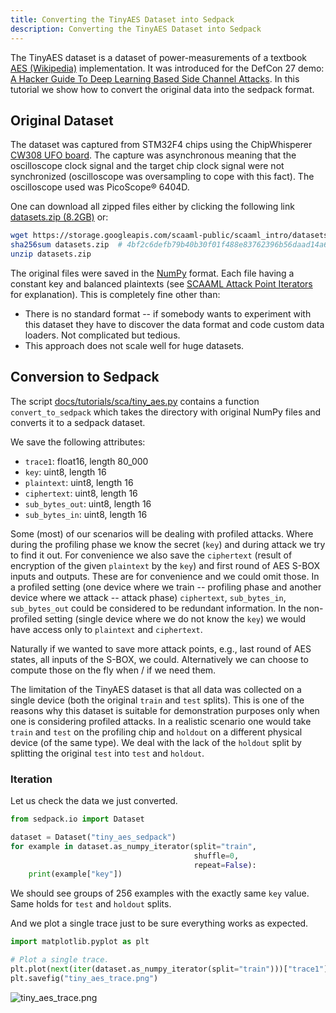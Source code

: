 ```yaml
---
title: Converting the TinyAES Dataset into Sedpack
description: Converting the TinyAES Dataset into Sedpack
---
```


The TinyAES dataset is a dataset of power-measurements of a textbook [AES
(Wikipedia)](https://de.wikipedia.org/wiki/Advanced_Encryption_Standard)
implementation. It was introduced for the DefCon 27 demo: [A Hacker Guide To
Deep Learning Based Side Channel
Attacks](https://elie.net/talk/a-hackerguide-to-deep-learning-based-side-channel-attacks).
In this tutorial we show how to convert the original data into the sedpack
format.

## Original Dataset

The dataset was captured from STM32F4 chips using the ChipWhisperer [CW308 UFO
board](https://www.newae.com/chipwhisperer). The capture was asynchronous
meaning that the oscilloscope clock signal and the target chip clock signal
were not synchronized (oscilloscope was oversampling to cope with this fact).
The oscilloscope used was PicoScope&reg; 6404D.

One can download all zipped files either by clicking the following link
[datasets.zip
(8.2GB)](https://storage.googleapis.com/scaaml-public/scaaml_intro/datasets.zip)
or:

```bash
wget https://storage.googleapis.com/scaaml-public/scaaml_intro/datasets.zip
sha256sum datasets.zip  # 4bf2c6defb79b40b30f01f488e83762396b56daad14a694f64916be2b665b2f8 
unzip datasets.zip
```

The original files were saved in the
[NumPy](https://numpy.org/doc/1.26/reference/generated/numpy.savez.html)
format. Each file having a constant key and balanced plaintexts (see [SCAAML
Attack Point
Iterators](https://google.github.io/scaaml/guides/capture/attack_point_iterators/)
for explanation). This is completely fine other than:

-   There is no standard format -- if somebody wants to experiment with this
    dataset they have to discover the data format and code custom data loaders.
    Not complicated but tedious.
-   This approach does not scale well for huge datasets.

## Conversion to Sedpack

The script
[docs/tutorials/sca/tiny_aes.py](https://github.com/google/sedpack/blob/main/docs/tutorials/sca/tiny_aes.py)
contains a function `convert_to_sedpack` which takes the directory with
original NumPy files and converts it to a sedpack dataset.

We save the following attributes:

-   `trace1`: float16, length 80_000
-   `key`: uint8, length 16
-   `plaintext`: uint8, length 16
-   `ciphertext`: uint8, length 16
-   `sub_bytes_out`: uint8, length 16
-   `sub_bytes_in`: uint8, length 16

Some (most) of our scenarios will be dealing with profiled attacks. Where
during the profiling phase we know the secret (`key`) and during attack we try
to find it out. For convenience we also save the `ciphertext` (result of
encryption of the given `plaintext` by the `key`) and first round of AES S-BOX
inputs and outputs. These are for convenience and we could omit those. In a
profiled setting (one device where we train -- profiling phase and another
device where we attack -- attack phase) `ciphertext`, `sub_bytes_in`,
`sub_bytes_out` could be considered to be redundant information. In the
non-profiled setting (single device where we do not know the `key`) we would
have access only to `plaintext` and `ciphertext`.

Naturally if we wanted to save more attack points, e.g., last round of AES
states, all inputs of the S-BOX, we could. Alternatively we can choose to
compute those on the fly when / if we need them.

The limitation of the TinyAES dataset is that all data was collected on a
single device (both the original `train` and `test` splits). This is one of the
reasons why this dataset is suitable for demonstration purposes only when one
is considering profiled attacks. In a realistic scenario one would take `train`
and `test` on the profiling chip and `holdout` on a different physical device
(of the same type). We deal with the lack of the `holdout` split by splitting
the original `test` into `test` and `holdout`.

### Iteration

Let us check the data we just converted.

```python
from sedpack.io import Dataset

dataset = Dataset("tiny_aes_sedpack")
for example in dataset.as_numpy_iterator(split="train",
                                         shuffle=0,
                                         repeat=False):
    print(example["key"])
```

We should see groups of 256 examples with the exactly same `key` value. Same
holds for `test` and `holdout` splits.

And we plot a single trace just to be sure everything works as expected.

```python
import matplotlib.pyplot as plt

# Plot a single trace.
plt.plot(next(iter(dataset.as_numpy_iterator(split="train")))["trace1"])
plt.savefig("tiny_aes_trace.png")
```

![tiny_aes_trace.png](tiny_aes_trace.png)

